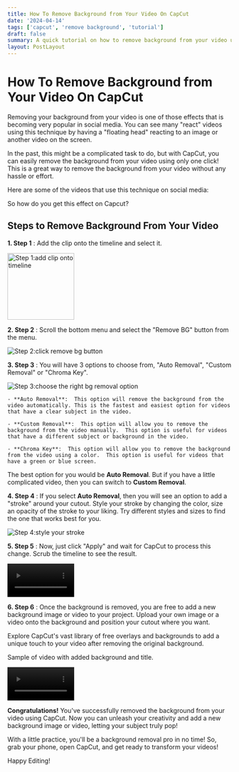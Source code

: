 ```yaml
---
title: How To Remove Background from Your Video On CapCut
date: '2024-04-14'
tags: ['capcut', 'remove background', 'tutorial']
draft: false
summary: A quick tutorial on how to remove background from your video using CapCut.
layout: PostLayout
---
```


# How To Remove Background from Your Video On CapCut

Removing your background from your video is one of those effects that is becoming very popular in social media. You can see many "react" videos using this technique by having a "floating head" reacting to an image or another video on the screen.

In the past, this might be a complicated task to do, but with CapCut, you can easily remove the background from your video using only one click!  This is a great way to remove the background from your video without any hassle or effort.

Here are some of the videos that use this technique on social media:

So how do you get this effect on Capcut?

## Steps to Remove Background From Your Video

**1. Step 1** 
: Add the clip onto the timeline and select it.

<img src="/static/images/capcut/removebackground/step1.jpg" width="150" aspect-ratio="16/9" alt="Step 1:add clip onto timeline"> </img>

**2. Step 2** 
: Scroll the bottom menu and select the "Remove BG" button from the menu.

<img src="/static/images/capcut/removebackground/step2.jpg" width="auto" aspect-ratio="16/9" alt="Step 2:click remove bg button"> </img>

**3. Step 3** 
: You will have 3 options to choose from, "Auto Removal", "Custom Removal" or "Chroma Key".

<img src="/static/images/capcut/removebackground/step3.jpg" width="auto" aspect-ratio="16/9" alt="Step 3:choose the right bg removal option"> </img>

    - **Auto Removal**:  This option will remove the background from the video automatically. This is the fastest and easiest option for videos that have a clear subject in the video. 

    - **Custom Removal**:  This option will allow you to remove the background from the video manually.  This option is useful for videos that have a different subject or background in the video.

    - **Chroma Key**:  This option will allow you to remove the background from the video using a color.  This option is useful for videos that have a green or blue screen.

The best option for you would be **Auto Removal**. But if you have a little complicated video, then you can switch to **Custom Removal**.

**4. Step 4** 
: If you select **Auto Removal**, then you will see an option to add a "stroke" around your cutout. Style your stroke by changing the color, size an opacity of the stroke to your liking. Try different styles and sizes to find the one that works best for you.

<img src="/static/images/capcut/removebackground/step4.jpg" width="auto" aspect-ratio="16/9" alt="Step 4:style your stroke"> </img>

**5. Step 5** 
: Now, just click "Apply" and wait for CapCut to process this change. Scrub the timeline to see the result.

<video controls width="150" aspect-ratio="16/9">
  <source
    src="static/images/capcut/removebackground/Screen_Recording_20240414_142351_CapCut.mp4"
    type="video/mp4" 
  />
</video>

**6. Step 6** 
: Once the background is removed, you are free to add a new background image or video to your project. Upload your own image or a video onto the background and position your cutout where you want.

Explore CapCut's vast library of free overlays and backgrounds to add a unique touch to your video after removing the original background.

Sample of video with added background and title.

<video controls width="150" aspect-ratio="16/9">
  <source
    src="/static/images/capcut/removebackground/Screen_Recording_20240414_145505_CapCut.mp4"
    type="video/mp4"
  />
</video>

**Congratulations!**  You've successfully removed the background from your video using CapCut.  Now you can unleash your creativity and add a new background image or video, letting your subject truly pop!

With a little practice, you'll be a background removal pro in no time!  So, grab your phone, open CapCut, and get ready to transform your videos!

Happy Editing!